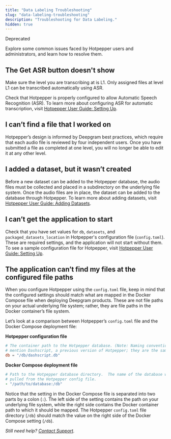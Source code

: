 ```yaml
---
title: "Data Labeling Troubleshooting"
slug: "data-labeling-troubleshooting"
description: "Troubleshooting for Data Labeling."
hidden: true
---
```


<span class="dg-badge deprecated">Deprecated</span>

Explore some common issues faced by Hotpepper users and administrators, and learn how to resolve them.

## The Get ASR button doesn't show

Make sure the level you are transcribing at is L1. Only assigned files at level L1 can be transcribed automatically using ASR.

Check that Hotpepper is properly configured to allow Automatic Speech Recognition (ASR). To learn more about configuring ASR for automatic transcription, visit [Hotpepper User Guide: Setting Up](/on-prem/optional-components/hotpepper/setting-up/).

## I can’t find a file that I worked on

Hotpepper’s design is informed by Deepgram best practices, which require that each audio file is reviewed by four independent users. Once you have submitted a file as completed at one level, you will no longer be able to edit it at any other level.

## I added a dataset, but it wasn’t created

Before a new dataset can be added to the Hotpepper database, the audio files must be collected and placed in a subdirectory on the underlying file system. Once the audio files are in place, the dataset can be added to the database through Hotpepper. To learn more about adding datasets, visit [Hotpepper User Guide: Adding Datasets](/on-prem/optional-components/hotpepper/managing-datasets/#adding-datasets).

## I can’t get the application to start

Check that you have set values for `db`, `datasets`, and `packaged_datasets_location` in Hotpepper's configuration file (`config.toml`). These are required settings, and the application will not start without them. To see a sample configuration file for Hotpepper, visit [Hotpepper User Guide: Setting Up](/on-prem/optional-components/hotpepper/setting-up/).

## The application can’t find my files at the configured file paths

When you configure Hotpepper using the `config.toml` file, keep in mind that the configured settings should match what are mapped in the Docker Compose file when deploying Deepgram products. These are not file paths on your actual underlying file system; rather, they are file paths in the Docker container’s file system.

Let’s look at a comparison between Hotpepper’s `config.toml` file and the Docker Compose deployment file:

**Hotpepper configuration file**

```toml
# The container path to the Hotpepper database. (Note: Naming conventions may
# mention Dashscript, a previous version of Hotpepper; they are the same tool.)
db = "/db/dashscript.db"
```

**Docker Compose deployment file**

```yaml
# Path to the Hotpepper database directory.  The name of the database will be
# pulled from the Hotpepper config file.
- "/path/to/database:/db"
```

Notice that the setting in the Docker Compose file is separated into two parts by a colon (`:`). The left side of the setting contains the path on your underlying file system, while the right side contains the Docker container path to which it should be mapped. The Hotpepper `config.toml` file directory (`/db`) should match the value on the right side of the Docker Compose setting (`/db`).

_Still need help? [Contact Support](/support/)._
